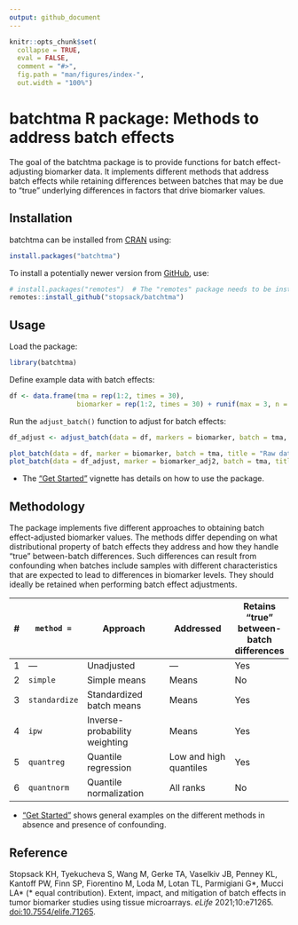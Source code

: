 ```yaml
---
output: github_document
---
```


<!-- index.md is generated from index.Rmd. Please edit that file -->

```r
knitr::opts_chunk$set(
  collapse = TRUE,
  eval = FALSE,
  comment = "#>",
  fig.path = "man/figures/index-",
  out.width = "100%")
```

# batchtma R package: Methods to address batch effects

<!-- badges: start -->
<!-- badges: end -->

The goal of the batchtma package is to provide functions for batch effect-adjusting biomarker data. It implements different methods that address batch effects while retaining differences between batches that may be due to "true" underlying differences in factors that drive biomarker values.


## Installation

batchtma can be installed from [CRAN](https://cran.r-project.org/) using:

```r
install.packages("batchtma")
```


To install a potentially newer version from [GitHub](https://github.com/), use:

```r
# install.packages("remotes")  # The "remotes" package needs to be installed
remotes::install_github("stopsack/batchtma")
```



## Usage

Load the package:
```r
library(batchtma)
```

Define example data with batch effects:
```r
df <- data.frame(tma = rep(1:2, times = 30),
                 biomarker = rep(1:2, times = 30) + runif(max = 3, n = 60))
```

Run the `adjust_batch()` function to adjust for batch effects:
```r
df_adjust <- adjust_batch(data = df, markers = biomarker, batch = tma, method = simple)

plot_batch(data = df, marker = biomarker, batch = tma, title = "Raw data")
plot_batch(data = df_adjust, marker = biomarker_adj2, batch = tma, title = "Adjusted data")
```

* The ["Get Started"](articles/batchtma.html) vignette has details on how to use the package. 


## Methodology

The package implements five different approaches to obtaining batch effect-adjusted biomarker values. The methods differ depending on what distributional property of batch effects they address and how they handle "true" between-batch differences. Such differences can result from confounding when batches include samples with different characteristics that are expected to lead to differences in biomarker levels. They should ideally be retained when performing batch effect adjustments.

\# | `method =`    | Approach                      | Addressed              | Retains "true" between-batch differences
---+---------------+-------------------------------+------------------------+----------------
1  | ---           | Unadjusted                    | ---                    | Yes
2  | `simple`      | Simple means                  | Means                  | No
3  | `standardize` | Standardized batch means      | Means                  | Yes
4  | `ipw`         | Inverse-probability weighting | Means                  | Yes
5  | `quantreg`    | Quantile regression           | Low and high quantiles | Yes
6  | `quantnorm`   | Quantile normalization        | All ranks              | No

* ["Get Started"](articles/batchtma.html) shows general examples on the different methods in absence and presence of confounding.


## Reference

Stopsack KH, Tyekucheva S, Wang M, Gerke TA, Vaselkiv JB, Penney KL, Kantoff PW, Finn SP, Fiorentino M, Loda M, Lotan TL, Parmigiani G\*, Mucci LA\* (\* equal contribution). Extent, impact, and mitigation of batch effects in tumor biomarker studies using tissue microarrays. *eLife* 2021;10:e71265. [doi:10.7554/elife.71265](https://doi.org/10.7554/elife.71265).
